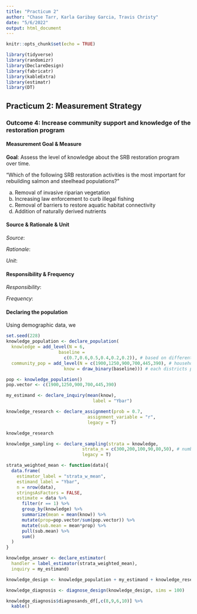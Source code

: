 ```yaml
---
title: "Practicum 2"
author: "Chase Tarr, Karla Garibay Garcia, Travis Christy"
date: "5/6/2022"
output: html_document
---
```


```r
knitr::opts_chunk$set(echo = TRUE)

library(tidyverse)
library(randomizr)
library(DeclareDesign)
library(fabricatr)
library(kableExtra)
library(estimatr)
library(DT)
```

## Practicum 2: Measurement Strategy 

### **Outcome 4**: Increase community support and knowledge of the restoration program 

#### Measurement Goal & Measure

**Goal**: Assess the level of knowledge about the SRB restoration program over time.

“Which of the following SRB restoration activities is the most important for rebuilding salmon and steelhead populations?"

a. Removal of invasive riparian vegetation
b. Increasing law enforcement to curb illegal fishing
c. Removal of barriers to restore aquatic habitat connectivity
d. Addition of naturally derived nutrients   

#### Source & Rationale & Unit

*Source*: 

*Rationale*:

*Unit*:

#### Responsibility & Frequency

*Responsibility*: 

*Frequency*:

#### Declaring the population

Using demographic data, we

```r
set.seed(228)
knowledge_population <- declare_population(
  knowledge = add_level(N = 6,
                    baseline =
                      c(0.7,0.6,0.5,0.4,0.2,0.2)), # based on different sized communities within the closest city (city districts)
  community_pop = add_level(N = c(1900,1250,900,700,445,390), # households
                      know = draw_binary(baseline))) # each districts population

pop <- knowledge_population()
pop.vector <- c(1900,1250,900,700,445,390)

my_estimand <- declare_inquiry(mean(know),
                                 label = "Ybar")

```

```r
knowledge_research <- declare_assignment(prob = 0.7,
                               assignment_variable = "r",
                               legacy = T)

knowledge_research

knowledge_sampling <- declare_sampling(strata = knowledge,
                             strata_n = c(300,200,100,90,80,50), # number of community households our goal is to have respond to knowledge survey
                             legacy = T)
```

```r
strata_weighted_mean <- function(data){
  data.frame(
    estimator_label = "strata_w_mean",
    estimand_label = "Ybar",
    n = nrow(data),
    stringsAsFactors = FALSE,
    estimate = data %>% 
      filter(r == 1) %>% 
      group_by(knowledge) %>% 
      summarize(mean = mean(know)) %>% 
      mutate(prop=pop.vector/sum(pop.vector)) %>% 
      mutate(sub.mean = mean*prop) %>% 
      pull(sub.mean) %>% 
      sum()
  )
}


```

```r
knowledge_answer <- declare_estimator(
  handler = label_estimator(strata_weighted_mean),
  inquiry = my_estimand)

knowledge_design <- knowledge_population + my_estimand + knowledge_research + knowledge_sampling + knowledge_answer

knowledge_diagnosis <- diagnose_design(knowledge_design, sims = 100)

knowledge_diagnosis$diagnosands_df[,c(8,9,6,10)] %>% 
  kable()

```

```r

```










